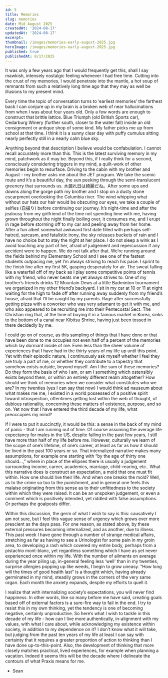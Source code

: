 ```yaml
---
id: 5
title: Memories
slug: memories
date: Mid August 2025
createdAt: '2024-08-17'
updatedAt: '2024-08-17'
excerpt:
thumbnail: /images/memories-early-august-2025.jpg
heroImage: /images/memories-early-august-2025.jpg
published: true
publishedAt: 8/17/2025
---
```

It was only a few years ago that I would frequently get this, shall I say mawkish, intensely nostalgic feeling whenever I had free time. Cutting into the crust of my memories, I would penetrate into the mantle, a hot soup of remnants from such a relatively long time ago that they may as well be illusions to my present mind. 

Every time the topic of conversation turns to ‘earliest memories’ the farthest back I can conjure up in my brain is a broken web of near hallucinations from when I was about four years old. Only a few words are enough to construct that brittle lattice. Blue Triumph (old British Sports car), Cedarburg Winery (further south, closer to the water fall) inside an old consignment or antique shop of some kind. My father picks me up from school at that time. I think it is a sunny clear day with puffy cumulus sitting nearly perfectly still in a nearly calm blue sky. 

Anything beyond that description I believe would be confabulation. I cannot recall accurately more than this. This is the latest surviving memory in my mind, patchwork as it may be. Beyond this, if I really think for a second, consciously considering triggers in my mind, a quilt-work of other memories begin to resurface. Driving to the cabin with my brother and August - my brother asks me about the JET program. We take the scenic route and it’s a beautiful day, the sun peeking through the semi-translucent greenery that surrounds us. 木漏れ日は綺麗だね。After some ups and downs along the gorge path my brother and I stop on a dusty stone escarpment overlooking the Columbia river. The wind whipping what without our hats our hair would be obscuring our eyes, we take a couple of selfies (自撮り) before continuing our journey. It’s night-time and after the jealousy from my girlfriend of the time not spending time with me, having grown throughout the night finally boiling over, it consumes me, and I erupt in rage before storming off to my car and peeling away from her home. After a fun albeit somewhat awkward first date filled with perhaps self-hatred, sarcasm, and fatalistic irony, the sky releases buckets of rain and I have no choice but to stay the night at her place. I do not sleep a wink as I avoid touching any part of her, afraid of judgement and repercussion if any accident were to happen. We do not talk after that. We’re running around the fields behind my Elementary School and I see one of the fastest students outpacing me, yet I’m always striving to reach his pace. I sprint to the finish line after my first 5K, gasping desperately for air. The sweat falling like a waterfall off of my back as I play some competitive points of tennis with my friend, who never beats me yet always strives to. One of my brother’s friends drinks 12 Mountain Dews at a little Badminton tournament we organized in my other friend’s backyard. I sit in my car at 10 or 11 at night waiting for the high to fade off after running away suddenly from my friend’s house, afraid that I’ll be caught by my parents. Rage after successfully getting pizza with a coworker who was very adamant to get it with me, and who also appeared to be recruiting me into their Pentecostal Sect. The Christian ring that, at the time of buying it in a famous market in Korea, sinks to the bottom of a canal near Kibitsu Shrine, having just been tossed in there decidedly by me.

I could go on of course, as this sampling of things that I have done or that have been done to me occupies not even half of a percent of the memories which lay dormant inside of me. Even less than the sheer volume of experiences that I have had in the thirty years of my life up until this point. Yet with their episodic nature, I continuously ask myself whether I feel they are truly a part of me, or whether they contribute to a tapestry that somehow exists outside, beyond myself. Am I the sum of these memories? Do they form the basis of who I am, or am I something which ostensibly exists beyond them, or within an entirely different realm altogether? How should we think of memories when we consider what constitutes who we are? In my twenties (yes I can say that now) I would think ad nauseum about what makes me me, I existed in a world possessed of a positive spirit toward introspection, oftentimes getting lost within the web of thought, of dubious rationality, concerning these matters of existence, purpose, and so on. Yet now that I have entered the third decade of my life, what preoccupies my mind? 

If I were to put it succinctly, it would be this: a sense in the back of my mind of panic - that I am running out of time. Of course assuming the average life expectancy for males in the US, despite falling in the past few years, I still have more than half of my life before me. However, culturally we learn of the scope of one’s lifetime, of one’s career, at least as far as how it should be lived in the past 100 years or so. That internalized narrative makes many assumptions, for example one starting with “by the age of thirty one should…,” where in place of the ellipses there is usually a judgement surrounding income, career, academics, marriage, child-rearing, etc.. What this narrative does is construct an expectation, a mold that one must fit within. How one should live their life. And when one breaks the mold? Well, as to the crime so too to the punishment, and in general one feels this malaise originating from this sense as to their unfittedness to the society within which they were raised. It can be an unspoken judgement, or even a comment which is positively intended, yet riddled with false assumptions. Or perhaps the goalposts differ.

Within this discussion, the germ of what I wish to say is this: causatively I am not sure, but I feel this vague sense of urgency which grows ever more prescient as the days pass. For one reason, as stated above, by these external pressures becoming internalized, and as another, due to illness. This past week I have gone through a number of strange medical affairs, stretching as far as having to see a Urinologist for some pain in my groin area, to developing a rash which covered my entire body, perhaps from a pistachio mont-blanc, yet regardless something which I have as yet never experienced once within my life. With the number of ailments on average during the year piling up, in-general feeling less ‘well’ than in my twenties, surprise allergies popping up like weeds, I begin to grow uneasy. “How long will the times of good health last” is a thought which, having already germinated in my mind, steadily grows in the corners of the very same organ. Each month the anxiety expands, despite my efforts to quell it.

I realize that with internalizing society’s expectations, you will never find happiness. In other words, like so many before me have said, creating goals based off of external factors is a sure-fire way to fail in the end. I try to resist this in my own thinking, yet the tendency is one of becoming negative, certainly unproductive. So here’s what I wish to tackle in this decade of my life - how can I live more authentically, in-alignment with my values, with what I care about, while acknowledging my existence within society, in addition to my dependence on it? I don’t know what it will take, but judging from the past ten years of my life at least I can say with certainty that it requires a greater proportion of action to thinking than I have done up-to-this-point. Also, the development of thinking that more closely matches practical, lived experiences, for example when planning a vacation. Indeed it seems this will be the decade where I delineate the contours of what Praxis means for me.

- Sean
